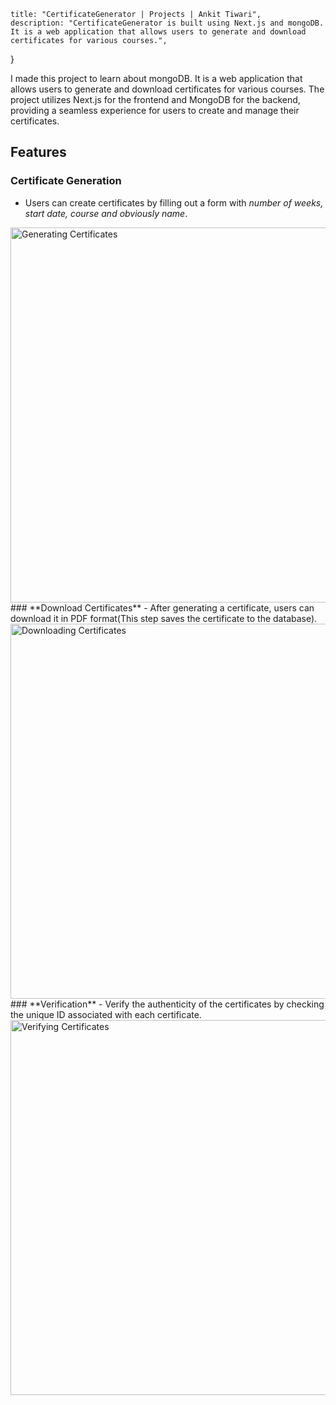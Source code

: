     title: "CertificateGenerator | Projects | Ankit Tiwari",
    description: "CertificateGenerator is built using Next.js and mongoDB. It is a web application that allows users to generate and download certificates for various courses.",
}

I made this project to learn about mongoDB. It is a web application that allows users to generate and download certificates for various courses. The project utilizes Next.js for the frontend and MongoDB for the backend, providing a seamless experience for users to create and manage their certificates.

## Features
### **Certificate Generation**
- Users can create certificates by filling out a form with *number of weeks, start date, course and obviously name*.
<Image link="/images/certificate1.png" alt="Generating Certificates" height="600" width="1000" />
### **Download Certificates**
- After generating a certificate, users can download it in PDF format(This step saves the certificate to the database).
<Image link="/images/certificate3.png" alt="Downloading Certificates" height="600" width="1000" />
### **Verification**
- Verify the authenticity of the certificates by checking the unique ID associated with each certificate.
<Image link="/images/certificate2.png" alt="Verifying Certificates" height="600" width="1000" />


